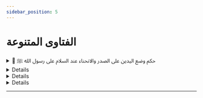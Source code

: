 ```yaml
---
sidebar_position: 5
---
```


# الفتاوى المتنوعة

<details>
<summary style={{fontWeight: "bold"}}>
📃 حكم وضع اليدين على الصدر والانحناء عند السلام على رسول الله ﷺ
</summary>

**سؤال:** أثابكم الله. يقول السائل.ما حكم وضع اليدين على الصدر والانحناء عند السلام على رسول الله صلى الله عليه وسلم؟

**جواب**: نبينا صلى الله عليه وسلم يجب على المسلم ان يتأدب معه.حيا وميتا فقد طاب صلى الله عليه وسلم حيا وميتا ولم يتغير من شرفه شيء بموته صلى الله عليه وسلم. قضى الله عليه الموتى كسائر البشر. لكن شرفه وفضله باق. وهو ميت صلى الله عليه وسلم مقبور في قبره. ومن جاء يسلم عليه يجب عليه أن يتأدب معه.صلى الله عليه وسلم. وأعظم الأدب ألا يظهر شركا وهو يسلم على النبي صلى الله عليه وسلم. فلا يقول يا رسول الله ارزقني مالا يا رسول الله فرج همي.لأن هذا لو سمعه النبي صلى الله عليه وسلم وهو حي لغضب غضبا شديدا لأنه شرك بالله عز وجل. ومن الأدب العظيم أن يجتنب العبد البدعة وهو يسلم على النبي صلى الله عليه وسلم. ومن الأدب أن يجتنب أن يكون على هيئة وقوفه في الصلاة فإن هذا الوقوف لله وليس لأحد من خلق الله. كأن يضع اليمنى على اليسرى و يطأطأ برأسه إلى الأرض وهو يسلم على النبي صلى الله عليه وسلم عند قبره فإن هذا من سوء الأدب مع رسول الله صلى الله عليه وسلم وهو محرم.ومن الأدب أن تجتنب المحرمة عند التحية كالسجود عند القبر تحية أو الركوع.أو الانحناء. فإن هذا كله يجب اجتنابه. لكن يقف الإنسان وهو يسلم على النبي صلى الله عليه وسلم بأدب. لا يعرض هنا وهناك ولا يصرخ وينادي بل يتأدب مع رسول الله صلى الله عليه وسلم وهو ميت كأنه يلقاه وهو حي. ومن سوء الأدب الذي نراه هذه الأيام التصوير عند القبر إما تصوير القبر وإما أن يصور الإنسان نفسه عند القبر. يأتي ويجعل ظهره إلى القبر ثم يأتي بالكاميرا ويصور مع القبر. هذا سوء أدب عظيم مع رسول الله صلى الله عليه وسلم نسأل الله أن يرزقنا جميعا الأدب مع حبيبنا وإمامنا وقرة أعيننا وسيدنا ونبينا رسول الله صلى الله عليه وسلم.

</details>

<details>
< summary style={{fontWeight: "bold"}}>
حكم رد اللقطة في مكة 📃
</summary>

**سؤال:** أثابكم الله يقول السائل كلفني أحدهم برد لقطة التقطها من مكة قبل سنتين فقد عرفها مدة إقامته بمكة وكان معتمرا ثم احتاج أحد رفقائه إلى شيء من المال فأعطاه من هذه اللقطة وبعد انتهاء المدة حول مبلغها إلى بلده. ثم.الآن يريد أن يردها إلى صندوق الأمانات بالحرم المكي يقول قد زاد سعر الصرف فهل يرد مبلغها؟ أم يردها بها بثمن اليوم؟

**جواب:** اللقطة لا أدري ما نوعها. ولقطة مكة لا تملك أبدا ولا يجوز التقاطها إلا لمعرف أبدا. وهذا الذي قد فعله أخونا قد أخطأ فيه. فعليه أن يستغفر الله مما فعل. وعليه أن يردها. فإن كانت نقودا بالريالات السعودية مثلا. فإنه يردها ريالات سعودية. يعني لو انه التقط مبلغا من المال بالريالات السعودية وكان سعر عملة بلده أقوى من سعر الريال السعودي. والعملات تتقلب. نحن أدركنا الجنيه السوداني ب5 ريال. واليوم يخبركم أهل السودان عن قيمته. الريال ب9 ريال ب9 جنيه فإنه يجب أن يرد الريال السعودي لا بالعملة. فيردها بالريالات السعودية. كما أخذها ويسلمها للأمانات وأرى واسأل الله أن يغفر لي من باب الاحتياط لأخيه أنه مع ردها يتصدق بمثلها بنية صاحبها. لماذا؟ لأنه لما أخذها قد حبسها عن صاحبها سنة أو سنتين. فربما عاد صاحبها يسأل عنها فلم يجدها ويأس وتركها. فمن باب الاحتياط لإبراء الذمة أرى لأخي أن يعيدها كما فعل وتسلم للمسؤولين في المسجد الحرام عن المفقودات ويزيد على ذلك أن يتصدق بمثلها.بنية صاحبها.وبهذا تبرأ ذمته إن شاء الله عز وجل. نعم

<audio controls>
<source src="https://fatawaaudio.blob.core.windows.net/ruhayli/upload1526940431707.wav"/>
</audio>

</details>

<details>
< summary style={{fontWeight: "bold"}}>
التفريق بين الشعر الذي يعتبر علامة بلوغ وغيره 📃
</summary>

**سؤال:** حفظكم الله أسئلة كثيرة كذلك يطلبون مزيد توضيح حول التفريق أو ضابط التفريق بين الشعر الذي يعتبر علامة بلوغ وغيره.

**جواب:** طبعا هذا أمر يدرك بالخلقة. القبل يكون حوله شعر حتى والطفل الصغير. لكن هذا الشعر الذي ينبت ابتداء يكون قصيرا نائما. فهذا ليس علامة على البلوغ. وإنما العلامة على البلوغ هو الشعر القوي الخشن الذي يكون في شيء من الخشونة. فهذا هو الشعر الذي هو علامة على البلوغ، ولا أستطيع أن أشرح أكثر من هذا، نعم.

<audio controls>
<source src="https://fatawaaudio.blob.core.windows.net/ruhayli/upload1526941101360.wav"/>
</audio>

</details>

<details>
< summary style={{fontWeight: "bold"}}>
هل يجوز التبرع بالكلية 📃
</summary>

**سؤال:** أحسن الله إليكم يقول السائل هل يجوز التبرع بالكلية؟

**جواب:** أجمع العلماء المعاصرون على أن الأعضاء لا يجوز بيعها مطلقا. فحرام أن يعاوض على عضو من الأعضاء. لأن الإنسان لا يملك بدنه حتى يعاوض عليه. أما التبرع بالأعضاء فالأعضاء نوعان: نوع لا تصلحوا الحياة بدونه أولا تكمل بدونه. كالقلب مثلا. ما يمكن يعيش الإنسان بدون قلب؟ وكالعين مثلا. فإن الإنسان يعيش بعين واحدة، لكن الحياة لا تكمل بعين واحدة. فلا يجوز التبرع بهذه الأعضاء. والنوع الثاني أعضاء يمكن أن يعيش الإنسان لو تبرع بها. مثل الكلى. فإن الإنسان لو تبرع بكلية. يستطيع أن يعيش بالكلية الأخرى. ومثل الكبد فإن الإنسان لو تبرع بجزء منها فإنه يستطيع أن يعيش بل تنمو مرة أخرى. وهنا قد اختلف العلماء في حكم التبرع بالأعضاء هذه فذهب جمع من العلماء المعاصرين إلى أنه يجوز التبرع بالأعضاء لأن هذا من الإحسان وفيه إنقاذ حياة. والله عز وجل أمر بالعدل والإحسان. قالوا أجسادنا نعم ليست ملكا لنا. ولكن الله الذي خلق أجسادنا أمرنا بالإحسان. وهذا إحسان. وفيه إنقاذ من التهلكة. فهو أمر حسن ولا مانع منه. وذهب بعض أهل العلم كالإمام الألباني رحمه الله إلى منع التبرع بالأعضاء.وتوقف بعض العلماء كشيخنا الشيخ ابن باز رحمه الله. فشيخنا له فتوى بالمنع وله فتوى بالتوقف في المسألة والذي يظهر لي والله أعلم هو جواز التبرع بالأعضاء. لأنه خير. لا يوجد ما يمنع منه شرعا. لأنه خير تدل عليه النصوص العامة. ولا يوجد ما يمنع منه شرعا. وهذا التفصيل في الأعضاء. هو بالنسبة للتبرع في الحياة. أما التبرع بعد الموت فالذين يرون الجواز يقولون يجوز التبرع بكل عضو نافع. يعني يجوز للإنسان أن يكتب وصية أو يوقع على وثيقة تبرع وهو حي أنه إذا مات يتبرع بأعضائه. فإذا مات فور موته يؤخذ القلب تؤخذ الكبد. وتؤخذ قرنية العين وتؤخذ الكلى الصالحة. فالذين يرون الجواز.يقولون يجوز التبرع هنا بكل عضو النافع. والذين لا يرون الجواز أصلا يقولون لا يجوز هذا التبرع. ولأنه يترتب عليه شق جسم الميت. وكسر عظم الميت ككسره حيا. فقالوا يمنع من هذا. والذين يرون الجواز يقولون إن شق الجسم وهو حي للمصلحة جائز. فكذلك إذا كان ميتا. وعلى كل حال، وأسأل الله أن يغفر لي أنا أرى أن الراجح أنه يجوز التبرع بالأعضاء التي لا تضر في حال الحياة أعني لا يضر التبرع بها في حال الحياة وبجميع الأعضاء النافعة بعد الموت. نعم. يا إخوة دائما إذا أفتيت فأنا أفتي بعلمي. أنا لا ألزم أحدا بأن يأخذ بفتواي. ولا أصادر الأقوال الأخرى التي قالها العلماء. لكني أعرض العلم. فمن أخذ بالفتوى واقتنع بها فذاك ومن لم يأخذ بها فلا حرج. لأن بعضها الحقيقة الحمقى. إذا سمعوا مني أو من غيري من ممن يفتون فتوى تخالف فتوى لعالم من العلماء الكبار والمسألة خلافية، قالوا كيف يخالف فلانا؟ وهذا غير علمي. فالفقه مبني على الدليل والنظر العلمي الصحيح. ويفتي الإنسان بعلمه. وأما أنت أيها السامع فالواجب عليك أن تأخذ بالصحيح فما ظهر لك أنه الصحيح وجب عليك أن تلزم، نعم

<audio controls>
<source src="https://fatawaaudio.blob.core.windows.net/ruhayli/upload1526941101360.wav"/>
</audio>

</details>

---